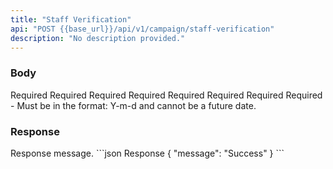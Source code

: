 ```yaml
---
title: "Staff Verification"
api: "POST {{base_url}}/api/v1/campaign/staff-verification"
description: "No description provided."
---
```


### Body

<ParamField body="first_name" placeholder="Jason" type="string" required>
    Required
</ParamField>

<ParamField body="last_name" placeholder="Bourne" type="string" required>
    Required
</ParamField>

<ParamField body="email" placeholder="another@gmail.com" type="string" required>
    Required
</ParamField>

<ParamField body="campaign_uuid" placeholder="1fa4dbb4-ab14-437f-855b-d22b03da88a5" type="string" required>
    Required
</ParamField>

<ParamField body="position" placeholder="Janitor" type="string" required>
    Required
</ParamField>

<ParamField body="nin" placeholder="8394738972" type="string" required>
    Required
</ParamField>

<ParamField body="staff_id" placeholder="#93279" type="string" required>
    Required
</ParamField>

<ParamField body="date_of_birth" placeholder="1960-10-01" type="string" required>
    Required - Must be in the format: Y-m-d and cannot be a future date.
</ParamField>

### Response

<ResponseField name="message" type="string">
    Response message.
</ResponseField>

<ResponseExample>
```json Response
{
  "message": "Success"
}
```
</ResponseExample>
